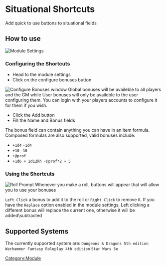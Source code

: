 
# Situational Shortcuts

Add quick to use buttons to situational fields

## How to use

![Module Settings](Sssettings.png 'Module Settings')

### Configuring the Shortcuts

- Head to the module settings
- Click on the configure bonuses button

![Configure Bonuses window](Ssconfigbon.png 'Configure Bonuses window')
Global bonuses will be availeble to all players and the GM while User
bonuses will only be availeble to the user configuring them. You can
login with your players accounts to configure it for them if you wish.

- Click the Add button
- Fill the Name and Bonus fields

The bonus field can contain anything you can have in an item formula.
Composed formulas are also supported, valid bonuses include:

- `+1d4` `-1d4`
- `+10` `-10`
- `+@prof`
- `+1d6 + 2d12kh -@prof*2 + 5`

### Using the Shortcuts

![Roll Prompt](Ssroll.png 'Roll Prompt') Whenever you make a roll,
buttons will appear that will allow you to use your bonuses

`Left Click` a bonus to add it to the roll or `Right Click` to remove
it. If you have the `Replace` option enabled in the module settings,
Left clicking a different bonus will replace the current one, otherwise
it will be added\\subtracted

## Supported Systems

The currently supported system are: `Dungeons & Dragons 5th edition`
`Warhammer Fantasy Roleplay 4th edition` `Star Wars 5e`

[Category:Module](Category:Module 'wikilink')

